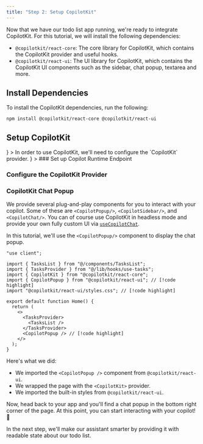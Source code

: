 ```yaml
---
title: "Step 2: Setup CopilotKit"
---
```


Now that we have our todo list app running, we're ready to integrate CopilotKit. For this tutorial, we will install the following dependencies:

- `@copilotkit/react-core`: The core library for CopilotKit, which contains the CopilotKit provider and useful hooks.
- `@copilotkit/react-ui`: The UI library for CopilotKit, which contains the CopilotKit UI components such as the sidebar, chat popup, textarea and more.

## Install Dependencies

To install the CopilotKit dependencies, run the following:

```package-install
npm install @copilotkit/react-core @copilotkit/react-ui
```

## Setup CopilotKit

<TailoredContent>
<TailoredContentOption
  title="Copilot Cloud (Recommended)"
  description="Use our hosted backend endpoint to get started quickly (OpenAI only)."
  icon={<FaCloud />}
>
<InsecurePasswordProtected>
In order to use CopilotKit, we'll need to configure the `CopilotKit` provider.

<CopilotCloudConfigureCopilotKitProvider components={props.components} />
</InsecurePasswordProtected>
</TailoredContentOption>
<TailoredContentOption
  title="Self-hosting"
  description="Learn to host CopilotKit's runtime yourself with your own backend."
  icon={<FaServer />}
>

<Steps>
<Step>
### Set up Copilot Runtime Endpoint
<SelfHostingCopilotRuntimeCreateEndpoint components={props.components} />
</Step>
<Step>

### Configure the CopilotKit Provider

<SelfHostingCopilotRuntimeConfigureCopilotKitProvider components={props.components} />

</Step>
</Steps>
</TailoredContentOption>
</TailoredContent>

### CopilotKit Chat Popup

We provide several plug-and-play components for you to interact with your copilot. Some of these are `<CopilotPopup/>`, `<CopilotSidebar/>`, and `<CopilotChat/>`. You can of course use CopilotKit in headless mode and provide your own fully custom UI via [`useCopilotChat`](/reference/hooks/useCopilotChat).

In this tutorial, we'll use the `<CopilotPopup/>` component to display the chat popup.

```tsx title="app/page.tsx" showLineNumbers {6-7,15}
"use client";

import { TasksList } from "@/components/TasksList";
import { TasksProvider } from "@/lib/hooks/use-tasks";
import { CopilotKit } from "@copilotkit/react-core";
import { CopilotPopup } from "@copilotkit/react-ui"; // [!code highlight]
import "@copilotkit/react-ui/styles.css"; // [!code highlight]

export default function Home() {
  return (
    <>
      <TasksProvider>
        <TasksList />
      </TasksProvider>
      <CopilotPopup /> // [!code highlight]
    </>
  );
}
```

Here's what we did:

- We imported the `<CopilotPopup />` component from `@copilotkit/react-ui`.
- We wrapped the page with the `<CopilotKit>` provider.
- We imported the built-in styles from `@copilotkit/react-ui`.

Now, head back to your app and you'll find a chat popup in the bottom right corner of the page. At this point, you can start interacting with your copilot! 🎉

In the next step, we'll make our assistant smarter by providing it with readable state about our todo list.
